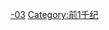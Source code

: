 {{Catnav|頁面分類|历史|歷史學|年代学|世纪}}
{{Catnav|頁面分類|人文學科|歷史學|年代学|世纪}}

{{catmore}}

{{世纪分类|前3|前4|前2}}
{{Commonscat|3rd century BC}}

[[Category:世纪|-03]]
[[Category:前1千纪|Category:前1千纪]]